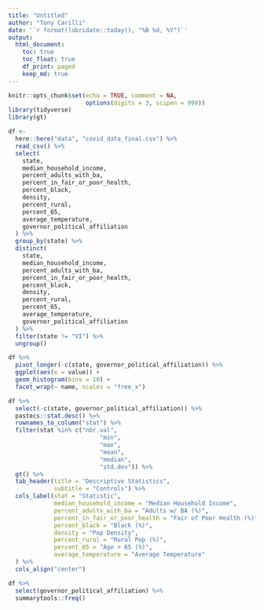 ```yaml
---
title: "Untitled"
author: "Tony Carilli"
date: '`r format(lubridate::today(), "%B %d, %Y")`'
output: 
  html_document:
    toc: true
    toc_float: true
    df_print: paged
    keep_md: true
---
```


```r
knitr::opts_chunk$set(echo = TRUE, comment = NA,
                      options(digits = 3, scipen = 999))
library(tidyverse)
library(gt)
```

```r
df <-
  here::here("data", "covid_data_final.csv") %>%
  read_csv() %>%
  select(
    state,
    median_household_income,
    percent_adults_with_ba,
    percent_in_fair_or_poor_health,
    percent_black,
    density,
    percent_rural,
    percent_65,
    average_temperature,
    governor_political_affiliation
  ) %>% 
  group_by(state) %>% 
  distinct(
    state,
    median_household_income,
    percent_adults_with_ba,
    percent_in_fair_or_poor_health,
    percent_black,
    density,
    percent_rural,
    percent_65,
    average_temperature,
    governor_political_affiliation
  ) %>% 
  filter(state != "VI") %>% 
  ungroup()
```

```r
df %>% 
  pivot_longer(-c(state, governor_political_affiliation)) %>% 
  ggplot(aes(x = value)) + 
  geom_histogram(bins = 10) + 
  facet_wrap(~ name, scales = "free_x")
```

```r
df %>% 
  select(-c(state, governor_political_affiliation)) %>% 
  pastecs::stat.desc() %>% 
  rownames_to_column("stat") %>% 
  filter(stat %in% c("nbr.val",
                          "min",
                          "max",
                          "mean", 
                          "median",
                          "std.dev")) %>% 
  gt() %>% 
  tab_header(title = "Descriptive Statistics",
             subtitle = "Controls") %>% 
  cols_label(stat = "Statistic", 
             median_household_income = "Median Household Income",
             percent_adults_with_ba = "Adults w/ BA (%)",
             percent_in_fair_or_poor_health = "Fair of Poor Health (%)",
             percent_black = "Black (%)",
             density = "Pop Density",
             percent_rural = "Rural Pop (%)",
             percent_65 = "Age > 65 (%)",
             average_temperature = "Average Temperature"
  ) %>% 
  cols_align("center") 
```


 


```r
df %>% 
  select(governor_political_affiliation) %>% 
  summarytools::freq()
```

